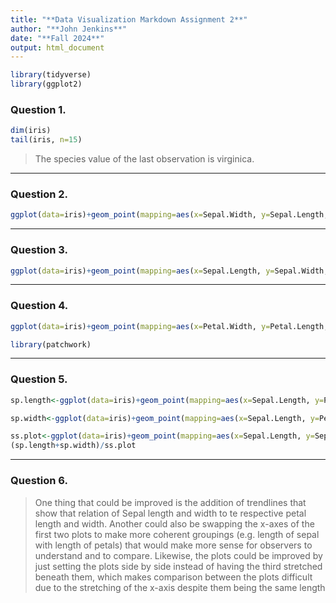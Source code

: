 ---
title: "**Data Visualization Markdown Assignment 2**"
author: "**John Jenkins**"
date: "**Fall 2024**"
output: html_document
---

```{r, include=FALSE}
library(tidyverse)
library(ggplot2)
```

### **Question 1.**
```{r}
dim(iris)
tail(iris, n=15)
```
>The species value of the last observation is virginica.

***
### **Question 2.**
```{r}
ggplot(data=iris)+geom_point(mapping=aes(x=Sepal.Width, y=Sepal.Length, color=Species, shape=Species))
```

***
### **Question 3.**
```{r}
ggplot(data=iris)+geom_point(mapping=aes(x=Sepal.Length, y=Sepal.Width, color=Species, shape=Species), size=8)+labs(x= "Iris Sepal Length (inches)", y = "Iris Sepal Width (inches)")
```

***
### **Question 4.**
```{r}
ggplot(data=iris)+geom_point(mapping=aes(x=Petal.Width, y=Petal.Length, alpha=Sepal.Width), color="purple")+facet_wrap(~Species, nrow=2)
```
```{r, include=FALSE}
library(patchwork)
```

***
### **Question 5.**
```{r}
sp.length<-ggplot(data=iris)+geom_point(mapping=aes(x=Sepal.Length, y=Petal.Length, color=Species))

sp.width<-ggplot(data=iris)+geom_point(mapping=aes(x=Sepal.Length, y=Petal.Width, color=Species))

ss.plot<-ggplot(data=iris)+geom_point(mapping=aes(x=Sepal.Length, y=Sepal.Width, color=Species))
(sp.length+sp.width)/ss.plot
```

***
### **Question 6.**
> One thing that could be improved is the addition of trendlines that show that relation of Sepal length and width to te respective petal length and width. Another could also be swapping the x-axes of the first two plots to make more coherent groupings (e.g. length of sepal with length of petals) that would make more sense for observers to understand and to compare. Likewise, the plots could be improved by just setting the plots side by side instead of having the third stretched beneath them, which makes comparison between the plots difficult due to the stretching of the x-axis despite them being the same length